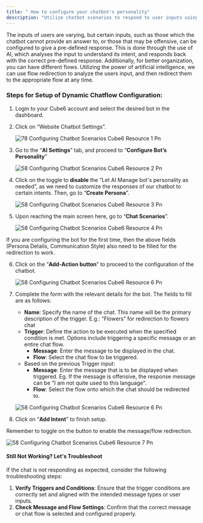 ```yaml
---
title: " How to configure your chatbot's personality"
description: "Utilize chatbot scenarios to respond to user inputs using pre-defined messages, or redirect them to different flows using the power of artificial intelligence"
---
```


The inputs of users are varying, but certain inputs, such as those which the chatbot cannot provide an answer to, or those that may be offensive, can be configured to give a pre-defined response. This is done through the use of AI, which analyses the input to understand its intent, and responds back with the correct pre-defined response.   Additionally, for better organization, you can have different flows. Utilizing the power of artificial intelligence, we can use flow redirection to analyze the users input, and then redirect them to the appropriate flow at any time.

### **Steps for Setup of Dynamic Chatflow Configuration:**

1. Login to your  Cube6 account and select the desired bot in the dashboard.
2. Click on “Website Chatbot Settings”.

   ![78 Configuring Chatbot Scenarios Cube6 Resource 1 Pn](/images/how-botpenguin-works/chatbot-persona/58.configuring_chatbot_scenarios__Cube6_resource-1.png)
3. Go to the “**AI Settings**” tab, and proceed to “**Configure Bot’s Personality**”

   ![58 Configuring Chatbot Scenarios  Cube6 Resource 2 Pn](/images/how-botpenguin-works/chatbot-persona/58.configuring_chatbot_scenarios__Cube6_resource-2.png)
4. Click on the toggle to **disable** the “Let AI Manage bot's personality as needed”, as we need to customize the responses of our chatbot to certain intents. Then, go to “**Create Persona**”.

   ![58 Configuring Chatbot Scenarios  Cube6 Resource 3 Pn](/images/how-botpenguin-works/chatbot-persona/58.configuring_chatbot_scenarios__Cube6_resource-3.png)
5. Upon reaching the main screen here, go to “**Chat Scenarios**”.

   ![58 Configuring Chatbot Scenarios  Cube6 Resource 4 Pn](/images/how-botpenguin-works/chatbot-persona/58.configuring_chatbot_scenarios__Cube6_resource-4.png)

<Info>
  If you are configuring the bot for the first time, then the above fields (Persona Details, Communication Style) also need to be filled for the redirection to work.
</Info>

6. Click on the “**Add-Action button**” to proceed to the configuration of the chatbot.

   ![58 Configuring Chatbot Scenarios  Cube6 Resource 6 Pn](/images/how-botpenguin-works/chatbot-persona/58.configuring_chatbot_scenarios__Cube6_resource-5.png)
7. Complete the form with the relevant details for the bot. The fields to fill are as follows:
   - **Name**: Specify the name of the chat. This name will be the primary description of the trigger. E.g.: “Flowers” for redirection to flowers chat
   - **Trigger**: Define the action to be executed when the specified condition is met. Options include triggering a specific message or an entire chat flow.
     - **Message**: Enter the message to be displayed in the chat.
     - **Flow**: Select the chat flow to be triggered.
   - Based on the previous Trigger input:
     - **Message**: Enter the message that is to be displayed when triggered. Eg. If the message is offensive, the response message can be "I am not quite used to this language".
     - **Flow**: Select the flow onto which the chat should be redirected to.

   ![58 Configuring Chatbot Scenarios  Cube6 Resource 6 Pn](/images/how-botpenguin-works/chatbot-persona/58.configuring_chatbot_scenarios__Cube6_resource-6.png)
8. Click on “**Add Intent**” to finish setup.

<Info>
  Remember to toggle on the button to enable the message/flow redirection.
</Info>

![58 Configuring Chatbot Scenarios  Cube6 Resource 7 Pn](/images/how-botpenguin-works/chatbot-persona/58.configuring_chatbot_scenarios__Cube6_resource-7.png)

#### **Still Not Working? Let's Troubleshoot**

If the chat is not responding as expected, consider the following troubleshooting steps:

1. **Verify Triggers and Conditions**: Ensure that the trigger conditions are correctly set and aligned with the intended message types or user inputs.
2. **Check Message and Flow Settings**: Confirm that the correct message or chat flow is selected and configured properly.